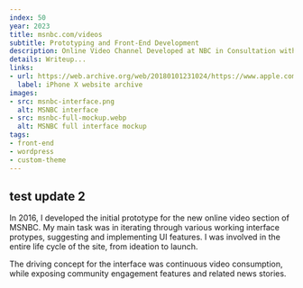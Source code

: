 ```yaml
---
index: 50
year: 2023
title: msnbc.com/videos
subtitle: Prototyping and Front-End Development
description: Online Video Channel Developed at NBC in Consultation with Lullabot.com
details: Writeup...
links:
- url: https://web.archive.org/web/20180101231024/https://www.apple.com/iphone-x/
  label: iPhone X website archive
images:
- src: msnbc-interface.png
  alt: MSNBC interface
- src: msnbc-full-mockup.webp
  alt: MSNBC full interface mockup
tags: 
- front-end
- wordpress
- custom-theme
---
```

## test update 2
In 2016, I developed the initial prototype for the new online video section of MSNBC. My main task was in iterating through various working interface protypes, suggesting and implementing UI features. I was involved in the entire life cycle of the site, from ideation to launch.

The driving concept for the interface was continuous video consumption, while exposing community engagement features and related news stories.
